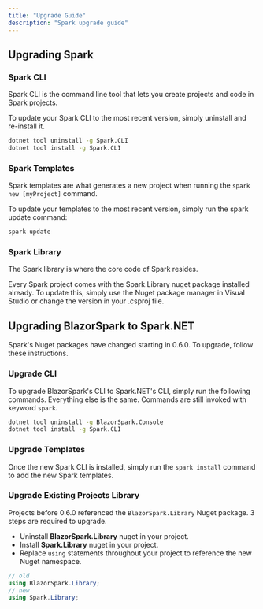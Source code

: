 ```yaml
---
title: "Upgrade Guide"
description: "Spark upgrade guide"
---
```


## Upgrading Spark

### Spark CLI
Spark CLI is the command line tool that lets you create projects and code in Spark projects.

To update your Spark CLI to the most recent version, simply uninstall and re-install it.
```bash
dotnet tool uninstall -g Spark.CLI
dotnet tool install -g Spark.CLI
```

### Spark Templates
Spark templates are what generates a new project when running the `spark new [myProject]` command.

To update your templates to the most recent version, simply run the spark update command:
```bash
spark update
```

### Spark Library
The Spark library is where the core code of Spark resides.

Every Spark project comes with the Spark.Library nuget package installed already. To update this, simply use the Nuget package manager in Visual Studio or change the version in your .csproj file.

## Upgrading BlazorSpark to Spark.NET
Spark's Nuget packages have changed starting in 0.6.0. To upgrade, follow these instructions.

### Upgrade CLI
To upgrade BlazorSpark's CLI to Spark.NET's CLI, simply run the following commands. Everything else is the same. Commands are still invoked with keyword `spark`.
```bash
dotnet tool uninstall -g BlazorSpark.Console
dotnet tool install -g Spark.CLI
```

### Upgrade Templates
Once the new Spark CLI is installed, simply run the `spark install` command to add the new Spark templates.

### Upgrade Existing Projects Library
Projects before 0.6.0 referenced the `BlazorSpark.Library` Nuget package. 3 steps are required to upgrade.
- Uninstall **BlazorSpark.Library** nuget in your project.
- Install **Spark.Library** nuget in your project.
- Replace `using` statements throughout your project to reference the new Nuget namespace.
```csharp
// old
using BlazorSpark.Library;
// new
using Spark.Library;
```